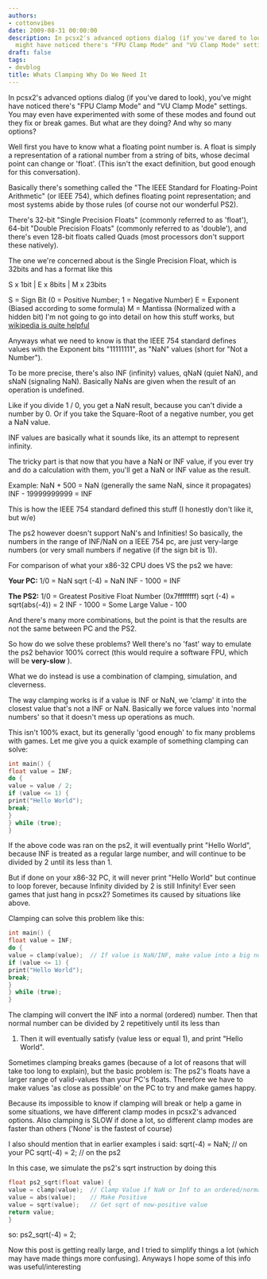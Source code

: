 ```yaml
---
authors:
- cottonvibes
date: 2009-08-31 00:00:00
description: In pcsx2's advanced options dialog (if you've dared to look), you've
  might have noticed there's "FPU Clamp Mode" and "VU Clamp Mode" settings
draft: false
tags:
- devblog
title: Whats Clamping Why Do We Need It
---
```


In pcsx2's advanced options dialog (if you've dared to look), you've
might have noticed there's "FPU Clamp Mode" and "VU Clamp Mode"
settings. You may even have experimented with some of these modes and
found out they fix or break games.
But what are they doing? And why so many options?

<!-- truncate -->

Well first you have to know what a floating point number is. A float is
simply a representation of a rational number from a string of bits,
whose decimal point can change or 'float'. (This isn't the exact
definition, but good enough for this conversation).

Basically there's something called the "The IEEE Standard for
Floating-Point Arithmetic" (or IEEE 754), which defines floating point
representation; and most systems abide by those rules (of course not our
wonderful PS2).


There's 32-bit "Single Precision Floats" (commonly referred to as
'float'), 64-bit "Double Precision Floats" (commonly referred to as
'double'), and there's even 128-bit floats called Quads (most processors
don't support these natively).

The one we're concerned about is the Single Precision Float, which is
32bits and has a format like this

S x 1bit \| E x 8bits \| M x 23bits

S = Sign Bit (0 = Positive Number; 1 = Negative Number)
E = Exponent (Biased according to some formula)
M = Mantissa (Normalized with a hidden bit)
I'm not going to go into detail on how this stuff works, but [wikipedia
is quite
helpful](http://en.wikipedia.org/wiki/IEEE_754-1985#Single-precision_32-bit)

Anyways what we need to know is that the IEEE 754 standard defines
values with the Exponent bits "11111111", as "NaN" values (short for
"Not a Number").

To be more precise, there's also INF (infinity) values, qNaN (quiet
NaN), and sNaN (signaling NaN).
Basically NaNs are given when the result of an operation is undefined.

Like if you divide 1 / 0, you get a NaN result, because you can't divide
a number by 0.
Or if you take the Square-Root of a negative number, you get a NaN
value.

INF values are basically what it sounds like, its an attempt to
represent infinity.

The tricky part is that now that you have a NaN or INF value, if you
ever try and do a calculation with them, you'll get a NaN or INF value
as the result.

Example:
NaN + 500 = NaN (generally the same NaN, since it propagates)
INF - 19999999999 = INF

This is how the IEEE 754 standard defined this stuff (I honestly don't
like it, but w/e)

The ps2 however doesn't support NaN's and Infinities!
So basically, the numbers in the range of INF/NaN on a IEEE 754 pc, are
just very-large numbers (or very small numbers if negative (if the sign
bit is 1)).

For comparison of what your x86-32 CPU does VS the ps2 we have:

**Your PC:**
1/0 = NaN
sqrt (-4) = NaN
INF - 1000 = INF

**The PS2:**
1/0 = Greatest Positive Float Number (0x7ffffffff)
sqrt (-4) = sqrt(abs(-4)) = 2
INF - 1000 = Some Large Value - 100

And there's many more combinations, but the point is that the results
are not the same between PC and the PS2.


So how do we solve these problems?
Well there's no 'fast' way to emulate the ps2 behavior 100% correct
(this would require a software FPU, which will be **very-slow** ).

What we do instead is use a combination of clamping, simulation, and
cleverness.

The way clamping works is if a value is INF or NaN, we 'clamp' it into
the closest value that's not a INF or NaN.
Basically we force values into 'normal numbers' so that it doesn't mess
up operations as much.

This isn't 100% exact, but its generally 'good enough' to fix many
problems with games.
Let me give you a quick example of something clamping can solve:

```cpp
int main() {
float value = INF;
do {
value = value / 2;
if (value <= 1) {
print("Hello World");
break;
}
} while (true);
}
```


If the above code was ran on the ps2, it will eventually print "Hello
World", because INF is treated as a regular large number, and will
continue to be divided by 2 until its less than 1.

But if done on your x86-32 PC, it will never print "Hello World" but
continue to loop forever, because Infinity divided by 2 is still
Infinity!
Ever seen games that just hang in pcsx2? Sometimes its caused by
situations like above.

Clamping can solve this problem like this:

```cpp
int main() {
float value = INF;
do {
value = clamp(value);  // If value is NaN/INF, make value into a big normal number value = value / 2;
if (value <= 1) {
print("Hello World");
break;
}
} while (true);
}
```

The clamping will convert the INF into a normal (ordered) number. Then
that normal number can be divided by 2 repetitively until its less than
1. Then it will eventually satisfy (value less or equal 1), and print
"Hello World".


Sometimes clamping breaks games (because of a lot of reasons that will
take too long to explain), but the basic problem is:
The ps2's floats have a larger range of valid-values than your PC's
floats. Therefore we have to make values 'as close as possible' on the
PC to try and make games happy.

Because its impossible to know if clamping will break or help a game in
some situations, we have different clamp modes in pcsx2's advanced
options.
Also clamping is SLOW if done a lot, so different clamp modes are faster
than others ('None' is the fastest of course)


I also should mention that in earlier examples i said:
sqrt(-4) = NaN; // on your PC
sqrt(-4) = 2; // on the ps2

In this case, we simulate the ps2's sqrt instruction by doing this

```cpp
float ps2_sqrt(float value) {
value = clamp(value);  // Clamp Value if NaN or Inf to an ordered/normal number
value = abs(value);    // Make Positive
value = sqrt(value);   // Get sqrt of now-positive value
return value;
}
```


so:
ps2\_sqrt(-4) = 2;


Now this post is getting really large, and I tried to simplify things a
lot (which may have made things more confusing).
Anyways I hope some of this info was useful/interesting